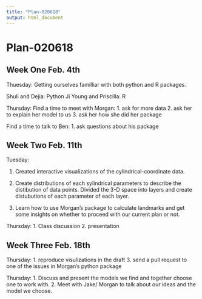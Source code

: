 ```yaml
---
title: "Plan-020618"
output: html_document
---
```


# Plan-020618

## Week One Feb. 4th
Thuesday:
Getting ourselves familliar with both python and R packages.

Shuli and Dejia: Python
Ji Young and Priscilla: R

Thursday:
Find a time to meet with Morgan:
1. ask for more data
2. ask her to explain her model to us
3. ask her how she did her package

Find a time to talk to Ben:
1. ask questions about his package



## Week Two Feb. 11th
Tuesday:

1. Created interactive visualizations of the cylindrical-coordinate data.

2. Create distributions of each sylindrical parameters to describe the distibution of data points. Divided the 3-D space into layers and create distubutions of each parameter of each layer.

3. Learn how to use Morgan's package to calculate landmarks and get some insights on whether to proceed with our current plan or not.

Thursday:
1. Class discussion
2. presentation

## Week Three Feb. 18th

Thursday:
1. reproduce visulizations in the draft 
3. send a pull request to one of the issues in Morgan's python package

Thursday:
1. Discuss and present the models we find and together choose one to work with.
2. Meet with Jake/ Morgan to talk about our ideas and the model we choose.


